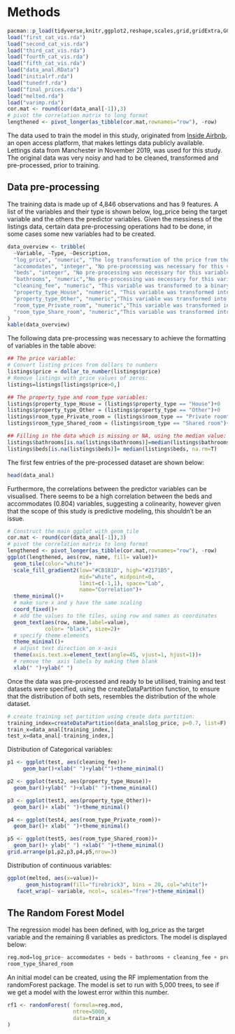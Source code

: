 # Methods

```r
pacman::p_load(tidyverse,knitr,ggplot2,reshape,scales,grid,gridExtra,GGally,caret, kableExtra)
load("first_cat_vis.rda")
load("second_cat_vis.rda")
load("third_cat_vis.rda")
load("fourth_cat_vis.rda")
load("fifth_cat_vis.rda")
load("data_anal.RData")
load("initialrf.rda")
load("tunedrf.rda")
load("final_prices.rda")
load("melted.rda")
load("varimp.rda")
cor.mat <- round(cor(data_anal[-1]),3)
# pivot the correlation matrix to long format
lengthened <- pivot_longer(as_tibble(cor.mat,rownames="row"), -row)
```


The data used to train the model in this study, originated from [Inside Airbnb](http://insideairbnb.com), an open access platform, that makes lettings data publicly available. Lettings data from Manchester in November 2019, was used for this study. The original data was very noisy and had to be cleaned, transformed and pre-processed, prior to training.

## Data pre-processing

The training data is made up of 4,846 observations and has 9 features. A list of the variables and their type is shown below, log_price being the target variable and the others the predictor variables. Given the messiness of the listings data, certain data pre-processing operations had to be done, in some cases some new variables had to be created.

```r
data_overview <- tribble(
  ~Variable, ~Type, ~Description,
  "log_price", "numeric", "The log transformation of the price from the raw data. Transformed due to a skewed distribution.",
  "accomodates", "integer", "No pre-processing was necessary for this variable. It is a measure of how many people the property accommodates.",
  "beds", "integer", "No pre-processing was necessary for this variable. It is a measure of how many people the property accommodates.",
  "bathrooms", "numeric","No pre-processing was necessary for this variable. It is a measure of how many people the property accommodates.",
  "cleaning_fee", "numeric", "This variable was transformed to a binary value, 1 indicating the property has a cleaning fee and 0 no cleaning fee.",
  "property_type_House", "numeric", "This variable was transformed into a binary value, 1 indicating that the property is a house and 0 indicating it is not a House.",
  "property_type_Other", "numeric","This variable was transformed into a binary value, 1 indicating that the property house is of type “other” and 0 indicating it is not _other_.",
  "room_type_Private_room", "numeric","This variable was transformed into a binary variable, 1 indicating that the property’s room type is private and 0 indicating it is not private.",
  "room_type_Share_room", "numeric","This variable was transformed into a binary variable, 1 indicating that the property’s room type is shared and 0 indicating it is not shared.",
)
kable(data_overview)
```

The following data pre-processing was necessary to achieve the formatting of variables in the table above:

```r
## The price variable:
# Convert listing prices from dollars to numbers
listings$price = dollar_to_number(listings$price)
# Remove listings with price values of zeros:
listings=listings[listings$price>0,]

## The property_type and room_type variables:
listings$property_type_House = (listings$property_type == "House")+0
listings$property_type_Other = (listings$property_type == "Other")+0
listings$room_type_Private_room = (listings$room_type == "Private room")+0
listings$room_type_Shared_room = (listings$room_type == "Shared room")+0

## Filling in the data which is missing or NA, using the median value:
listings$bathrooms[is.na(listings$bathrooms)]=median(listings$bathrooms, na.rm=T)
listings$beds[is.na(listings$beds)]= median(listings$beds, na.rm=T)
```

The first few entries of the pre-processed dataset are shown below:

```r
head(data_anal)
```

Furthermore, the correlations between the predictor variables can be visualised. There seems to be a high correlation between the beds and accommodates (0.804) variables, suggesting a colinearity, however given that the scope of this study is predictive modeling, this shouldn't be an issue.


```r
# Construct the main ggplot with geom_tile
cor.mat <- round(cor(data_anal[-1]),3)
# pivot the correlation matrix to long format
lengthened <- pivot_longer(as_tibble(cor.mat,rownames="row"), -row)
ggplot(lengthened, aes(row, name, fill= value))+
  geom_tile(color="white")+
  scale_fill_gradient2(low="#CB181D", high="#2171B5",
                       mid="white", midpoint=0,
                       limit=c(-1,1), space="Lab",
                       name="Correlation")+
  theme_minimal()+
  # make sure x and y have the same scaling
  coord_fixed()+
  # add the values to the tiles, using row and names as coordinates
  geom_text(aes(row, name,label=value),
            color= "black", size=2)+
  # specify theme elements
  theme_minimal()+
  # adjust text direction on x-axis
  theme(axis.text.x=element_text(angle=45, vjust=1, hjust=1))+
  # remove the  axis labels by making them blank
  xlab(" ")+ylab(" ")
```


Once the data was pre-processed and ready to be utilised, training and test datasets were specified, using the createDataPartition function, to ensure that the distribution of both sets, resembles the distribution of the whole dataset.

```r
# create training set partition using create data partition:
training_index=createDataPartition(data_anal$log_price, p=0.7, list=F)
train_x=data_anal[training_index,]
test_x=data_anal[-training_index,]
```

Distribution of Categorical variables:

```r
p1 <- ggplot(test, aes(cleaning_fee))+
     geom_bar()+xlab(" ")+ylab("")+theme_minimal()

p2 <- ggplot(test2, aes(property_type_House))+
  geom_bar()+ylab(" ")+xlab(" ")+theme_minimal()

p3 <- ggplot(test3, aes(property_type_Other))+
  geom_bar()+ xlab(" ")+theme_minimal()

p4 <- ggplot(test4, aes(room_type_Private_room))+
  geom_bar()+ xlab(" ")+theme_minimal()

p5 <- ggplot(test5, aes(room_type_Shared_room))+ 
  geom_bar()+ ylab(" ") +xlab(" ")+theme_minimal()
grid.arrange(p1,p2,p3,p4,p5,nrow=3)
```

Distribution of continuous variables:

```r
ggplot(melted, aes(x=value))+
      geom_histogram(fill="firebrick3", bins = 20, col="white")+
   facet_wrap(~ variable, ncol=, scales="free")+theme_minimal()
```

## The Random Forest Model
The regression model has been defined, with log_price as the target variable and the remaining 8 variables as predictors. The model is displayed below:

```r
reg.mod=log_price~ accommodates + beds + bathrooms + cleaning_fee + property_type_House + property_type_Other + room_type_Private_room +
room_type_Shared_room
```

An initial model can be created, using the RF implementation from the randomForest package. The model is set to run with 5,000 trees, to see if we get a model with the lowest error within this number.

```r
rf1 <- randomForest( formula=reg.mod, 
                     ntree=5000, 
                     data=train_x
)
```





